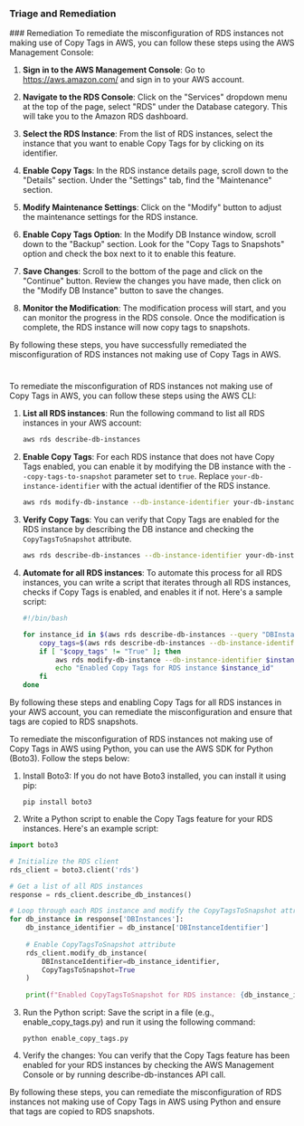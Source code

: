 
### Triage and Remediation
<Tabs>
<Tab title='Remediation'>
### Remediation

<AccordionGroup>
<Accordion title='Using Console' defaultOpen='true'>
To remediate the misconfiguration of RDS instances not making use of Copy Tags in AWS, you can follow these steps using the AWS Management Console:

1. **Sign in to the AWS Management Console**: Go to https://aws.amazon.com/ and sign in to your AWS account.

2. **Navigate to the RDS Console**: Click on the "Services" dropdown menu at the top of the page, select "RDS" under the Database category. This will take you to the Amazon RDS dashboard.

3. **Select the RDS Instance**: From the list of RDS instances, select the instance that you want to enable Copy Tags for by clicking on its identifier.

4. **Enable Copy Tags**: In the RDS instance details page, scroll down to the "Details" section. Under the "Settings" tab, find the "Maintenance" section.

5. **Modify Maintenance Settings**: Click on the "Modify" button to adjust the maintenance settings for the RDS instance.

6. **Enable Copy Tags Option**: In the Modify DB Instance window, scroll down to the "Backup" section. Look for the "Copy Tags to Snapshots" option and check the box next to it to enable this feature.

7. **Save Changes**: Scroll to the bottom of the page and click on the "Continue" button. Review the changes you have made, then click on the "Modify DB Instance" button to save the changes.

8. **Monitor the Modification**: The modification process will start, and you can monitor the progress in the RDS console. Once the modification is complete, the RDS instance will now copy tags to snapshots.

By following these steps, you have successfully remediated the misconfiguration of RDS instances not making use of Copy Tags in AWS.

#
</Accordion>

<Accordion title='Using CLI'>
To remediate the misconfiguration of RDS instances not making use of Copy Tags in AWS, you can follow these steps using the AWS CLI:

1. **List all RDS instances**:
   Run the following command to list all RDS instances in your AWS account:
   ```bash
   aws rds describe-db-instances
   ```

2. **Enable Copy Tags**:
   For each RDS instance that does not have Copy Tags enabled, you can enable it by modifying the DB instance with the `--copy-tags-to-snapshot` parameter set to `true`. Replace `your-db-instance-identifier` with the actual identifier of the RDS instance.
   ```bash
   aws rds modify-db-instance --db-instance-identifier your-db-instance-identifier --copy-tags-to-snapshot
   ```

3. **Verify Copy Tags**:
   You can verify that Copy Tags are enabled for the RDS instance by describing the DB instance and checking the `CopyTagsToSnapshot` attribute.
   ```bash
   aws rds describe-db-instances --db-instance-identifier your-db-instance-identifier
   ```

4. **Automate for all RDS instances**:
   To automate this process for all RDS instances, you can write a script that iterates through all RDS instances, checks if Copy Tags is enabled, and enables it if not. Here's a sample script:
   ```bash
   #!/bin/bash

   for instance_id in $(aws rds describe-db-instances --query "DBInstances[].DBInstanceIdentifier" --output text); do
       copy_tags=$(aws rds describe-db-instances --db-instance-identifier $instance_id --query "DBInstances[].CopyTagsToSnapshot" --output text)
       if [ "$copy_tags" != "True" ]; then
           aws rds modify-db-instance --db-instance-identifier $instance_id --copy-tags-to-snapshot
           echo "Enabled Copy Tags for RDS instance $instance_id"
       fi
   done
   ```

By following these steps and enabling Copy Tags for all RDS instances in your AWS account, you can remediate the misconfiguration and ensure that tags are copied to RDS snapshots.
</Accordion>

<Accordion title='Using Python'>
To remediate the misconfiguration of RDS instances not making use of Copy Tags in AWS using Python, you can use the AWS SDK for Python (Boto3). Follow the steps below:

1. Install Boto3:
   If you do not have Boto3 installed, you can install it using pip:
   ```
   pip install boto3
   ```

2. Write a Python script to enable the Copy Tags feature for your RDS instances. Here's an example script:

```python
import boto3

# Initialize the RDS client
rds_client = boto3.client('rds')

# Get a list of all RDS instances
response = rds_client.describe_db_instances()

# Loop through each RDS instance and modify the CopyTagsToSnapshot attribute
for db_instance in response['DBInstances']:
    db_instance_identifier = db_instance['DBInstanceIdentifier']
    
    # Enable CopyTagsToSnapshot attribute
    rds_client.modify_db_instance(
        DBInstanceIdentifier=db_instance_identifier,
        CopyTagsToSnapshot=True
    )
    
    print(f"Enabled CopyTagsToSnapshot for RDS instance: {db_instance_identifier}")
```

3. Run the Python script:
   Save the script in a file (e.g., enable_copy_tags.py) and run it using the following command:
   ```
   python enable_copy_tags.py
   ```

4. Verify the changes:
   You can verify that the Copy Tags feature has been enabled for your RDS instances by checking the AWS Management Console or by running describe-db-instances API call.

By following these steps, you can remediate the misconfiguration of RDS instances not making use of Copy Tags in AWS using Python and ensure that tags are copied to RDS snapshots.
</Accordion>

</AccordionGroup>
</Tab>
</Tabs>
